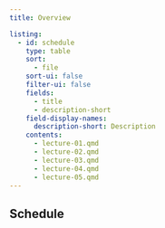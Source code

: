```yaml
---
title: Overview

listing:
  - id: schedule
    type: table
    sort:
      - file
    sort-ui: false
    filter-ui: false
    fields: 
      - title
      - description-short
    field-display-names: 
      description-short: Description
    contents:
      - lecture-01.qmd
      - lecture-02.qmd
      - lecture-03.qmd
      - lecture-04.qmd
      - lecture-05.qmd
---
```


## Schedule

::: {#schedule}
:::